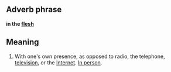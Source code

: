 ==Adverb phrase==
'''in the [[flesh]]'''

==Meaning==

#With one's own presence, as opposed to radio, the telephone, [[television]], or the [[Internet]]. [[In person]].
